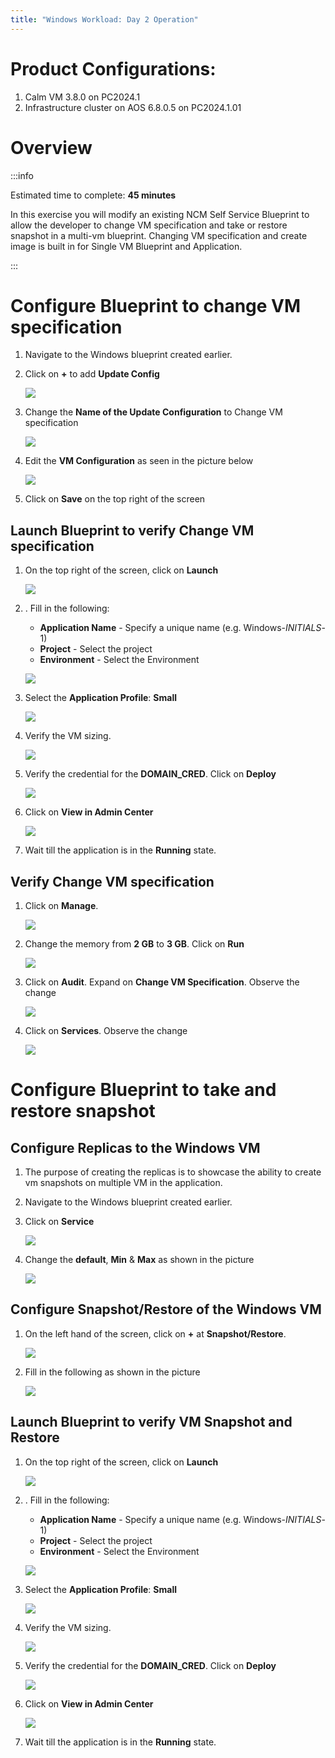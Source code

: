 ```yaml
---
title: "Windows Workload: Day 2 Operation"
---
```


# Product Configurations:

1.  Calm VM 3.8.0 on PC2024.1
2.  Infrastructure cluster on AOS 6.8.0.5 on PC2024.1.01

# Overview

:::info

Estimated time to complete: **45 minutes**

In this exercise you will modify an existing NCM Self Service Blueprint to allow the developer to change VM specification
and take or restore snapshot in a multi-vm blueprint.  Changing VM specification and create image is built in for 
Single VM Blueprint and Application.

:::

# Configure Blueprint to change VM specification

1.  Navigate to the Windows blueprint created earlier.

2.  Click on **+** to add **Update Config**

    ![](images/update_config_1.png)

3.  Change the **Name of the Update Configuration** to Change VM specification
    
    ![](images/update_config_2.png)

4.  Edit the **VM Configuration** as seen in the picture below

    ![](images/update_config_3.png)

5.  Click on **Save** on the top right of the screen

## Launch Blueprint to verify Change VM specification

1.  On the top right of the screen, click on **Launch**

    ![](images/Launch_BP-1.png)  

2.  .  Fill in the following:

    -  **Application Name** -  Specify a unique name (e.g. Windows-*INITIALS*-1)
    -  **Project** - Select the project
    -  **Environment** - Select the Environment

    ![](images/Launch-App-1.png)  

3.  Select the **Application Profile**: **Small**

    ![](images/Launch-App-2.png)  

4.  Verify the VM sizing.  

    ![](images/Launch-App-3.png) 

5.  Verify the credential for the **DOMAIN_CRED**.  Click on **Deploy**

    ![](images/Launch-App-3-2.png) 

5.  Click on **View in Admin Center**

    ![](images/Launch-App-4.png) 

6.  Wait till the application is in the **Running** state.

## Verify Change VM specification

1.  Click on **Manage**.

    ![](images/change_vm_spec_1.png) 

2.  Change the memory from **2 GB** to **3 GB**.  Click on **Run**

    ![](images/change_vm_spec_2.png) 

3.  Click on **Audit**.  Expand on **Change VM Specification**.  Observe the change

    ![](images/change_vm_spec_3.png) 

4.  Click on **Services**.  Observe the change

    ![](images/change_vm_spec_4.png) 

# Configure Blueprint to take and restore snapshot

## Configure Replicas to the Windows VM

1.  The purpose of creating the replicas is to showcase the ability to create vm snapshots on multiple VM in 
the application.

2.  Navigate to the Windows blueprint created earlier.

3.  Click on **Service**

    ![](images/replicas_1.png) 

4.  Change the **default**, **Min** & **Max** as shown in the picture

    ![](images/replicas_2.png) 


## Configure Snapshot/Restore of the Windows VM

1.  On the left hand of the screen, click on **+** at **Snapshot/Restore**.

    ![](images/vm_snapshot_1.png) 

2.  Fill in the following as shown in the picture

    ![](images/vm_snapshot_2.png) 

## Launch Blueprint to verify VM Snapshot and Restore

1.  On the top right of the screen, click on **Launch**

    ![](images/Launch_BP-1.png)  

2.  .  Fill in the following:

    -  **Application Name** -  Specify a unique name (e.g. Windows-*INITIALS*-1)
    -  **Project** - Select the project
    -  **Environment** - Select the Environment

    ![](images/Launch-App-1.png)  

3.  Select the **Application Profile**: **Small**

    ![](images/Launch-App-2.png)  

4.  Verify the VM sizing.  

    ![](images/Launch-App-3.png) 

5.  Verify the credential for the **DOMAIN_CRED**.  Click on **Deploy**

    ![](images/Launch-App-3-2.png) 

5.  Click on **View in Admin Center**

    ![](images/Launch-App-4.png) 

6.  Wait till the application is in the **Running** state. 

